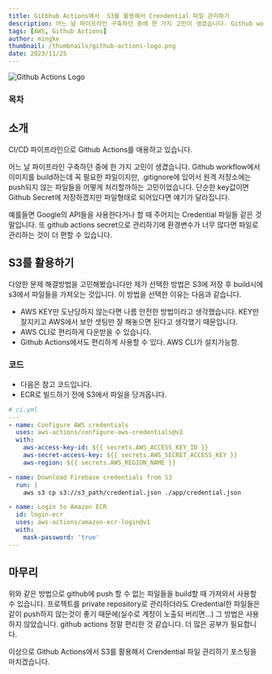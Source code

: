 ```yaml
---
title: Gitbhub Actions에서  S3를 활용해서 Crendential 파일 관리하기
description: 어느 날 파이프라인 구축하던 중에 한 가지 고민이 생겼습니다. Github workflow에서 이미지를 build하는데 꼭 필요한 파일이지만, .gitignore에 있어서 원격 저장소에는 push되지 않는 파일들을 어떻게 처리할까하는 고민이었습니다
tags: [AWS, Github Actions]
author: mingke
thumbnail: /thumbnails/github-actions-logo.png
date: 2023/11/25
---
```


<Image src="/thumbnails/github-actions-logo.png" alt="Github Actions Logo" />

### 목차

## 소개

CI/CD 파이프라인으로 Github Actions를 애용하고 있습니다.

어느 날 파이프라인 구축하던 중에 한 가지 고민이 생겼습니다. Github workflow에서 이미지를 build하는데 꼭 필요한 파일이지만, .gitignore에 있어서 원격 저장소에는 push되지 않는 파일들을 어떻게 처리할까하는 고민이었습니다. 단순한 key값이면 Github Secret에 저장하겠지만 파일형태로 되어있다면 얘기가 달라집니다.

예를들면 Google의 API들을 사용한다거나 할 때 주어지는 Credential 파일들 같은 것 말입니다.
또 github actions secret으로 관리하기에 환경변수가 너무 많다면 파일로 관리하는 것이 더 편할 수 있습니다.

## S3를 활용하기

다양한 문제 해결방법을 고민해봤습니다만 제가 선택한 방법은 S3에 저장 후 build시에 s3에서 파일들을 가져오는 것입니다. 이 방법을 선택한 이유는 다음과 같습니다.

- AWS KEY만 도난당하지 않는다면 나름 안전한 방법이라고 생각했습니다. KEY만 잘지키고 AWS에서 보안 셋팅만 잘 해놓으면 된다고 생각했기 때문입니다.
- AWS CLI로 편리하게 다운받을 수 있습니다.
- Github Actions에서도 편리하게 사용할 수 있다. AWS CLI가 설치가능함.

### 코드

- 다음은 참고 코드입니다.
- ECR로 빌드하기 전에 S3에서 파일을 당겨옵니다.

```yaml
# ci.yml
---
- name: Configure AWS credentials
  uses: aws-actions/configure-aws-credentials@v2
  with:
    aws-access-key-id: ${{ secrets.AWS_ACCESS_KEY_ID }}
    aws-secret-access-key: ${{ secrets.AWS_SECRET_ACCESS_KEY }}
    aws-region: ${{ secrets.AWS_REGION_NAME }}

- name: Download Firebase credentials from S3
  run: |
    aws s3 cp s3://s3_path/credential.json ./app/credential.json

- name: Login to Amazon ECR
  id: login-ecr
  uses: aws-actions/amazon-ecr-login@v1
  with:
    mask-password: 'true'
---
```

## 마무리

위와 같은 방법으로 github에 push 할 수 없는 파일들을 build할 때 가져와서 사용할 수 있습니다.
프로젝트를 private repository로 관리하더라도 Credential한 파일들은 같이 push하지 않는것이 좋기 때문에(실수로 계정이 노출되 버리면...) 그 방법은 사용하지 않았습니다.
github actions 정말 편리한 것 같습니다. 더 많은 공부가 필요합니다.

이상으로 Github Actions에서 S3를 활용해서 Crendential 파일 관리하기 포스팅을 마치겠습니다.
